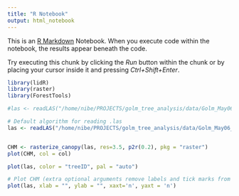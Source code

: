 ```yaml
---
title: "R Notebook"
output: html_notebook
---
```


This is an [R Markdown](http://rmarkdown.rstudio.com) Notebook. When you execute code within the notebook, the results appear beneath the code. 

Try executing this chunk by clicking the *Run* button within the chunk or by placing your cursor inside it and pressing *Ctrl+Shift+Enter*. 

```r
library(lidR)
library(raster)
library(ForestTools)

```
```r
#las <- readLAS("/home/nibe/PROJECTS/golm_tree_analysis/data/Golm_May06_2018_Milan_UTM33N_WGS84_6digit_cl.las", filter = "-keep_first -drop_z_below 5 -drop_z_above 4)
```

```r
# Default algorithm for reading .las
las <- readLAS("/home/nibe/PROJECTS/golm_tree_analysis/data/Golm_May06_2018_Milan_UTM33N_WGS84_6digit_cl.las", filter = "-keep_first -drop_z_below 5 -drop_z_above 40")


CHM <- rasterize_canopy(las, res=3.5, p2r(0.2), pkg = "raster")
plot(CHM, col = col)

```


```r

plot(las, color = "treeID", pal = "auto")

```





```r


# Plot CHM (extra optional arguments remove labels and tick marks from the plot)
plot(las, xlab = "", ylab = "", xaxt='n', yaxt = 'n')
```
